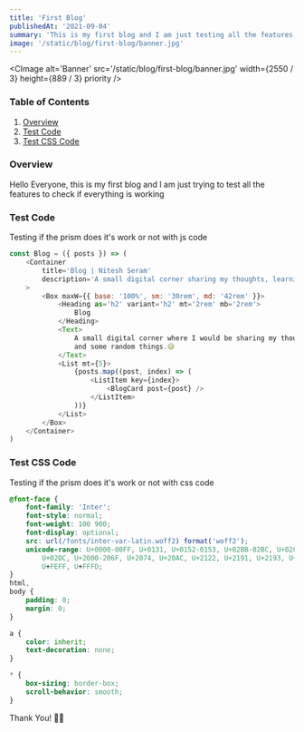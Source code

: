 ---
title: 'First Blog'
publishedAt: '2021-09-04'
summary: 'This is my first blog and I am just testing all the features are working'
image: '/static/blog/first-blog/banner.jpg'
---

<CImage
	alt='Banner'
	src='/static/blog/first-blog/banner.jpg'
	width={2550 / 3}
	height={889 / 3}
	priority
/>

### Table of Contents

1. [Overview](/blog/first-blog#overview)
2. [Test Code](/blog/first-blog#test-code)
3. [Test CSS Code](/blog/first-blog#test-css-code)

### Overview

Hello Everyone, this is my first blog and I am just trying to test all the features to check if everything is working

### Test Code

Testing if the prism does it's work or not with js code

```js:sample.js
const Blog = ({ posts }) => (
	<Container
		title='Blog | Nitesh Seram'
		description='A small digital corner sharing my thoughts, learning, and random things'
	>
		<Box maxW={{ base: '100%', sm: '30rem', md: '42rem' }}>
			<Heading as='h2' variant='h2' mt='2rem' mb='2rem'>
				Blog
			</Heading>
			<Text>
				A small digital corner where I would be sharing my thoughts, learning,
				and some random things.😅
			</Text>
			<List mt={5}>
				{posts.map((post, index) => (
					<ListItem key={index}>
						<BlogCard post={post} />
					</ListItem>
				))}
			</List>
		</Box>
	</Container>
)
```

### Test CSS Code

Testing if the prism does it's work or not with css code

```css:styles.css
@font-face {
	font-family: 'Inter';
	font-style: normal;
	font-weight: 100 900;
	font-display: optional;
	src: url(/fonts/inter-var-latin.woff2) format('woff2');
	unicode-range: U+0000-00FF, U+0131, U+0152-0153, U+02BB-02BC, U+02C6, U+02DA,
		U+02DC, U+2000-206F, U+2074, U+20AC, U+2122, U+2191, U+2193, U+2212, U+2215,
		U+FEFF, U+FFFD;
}
html,
body {
	padding: 0;
	margin: 0;
}

a {
	color: inherit;
	text-decoration: none;
}

* {
	box-sizing: border-box;
	scroll-behavior: smooth;
}
```

Thank You! 👋🏻
